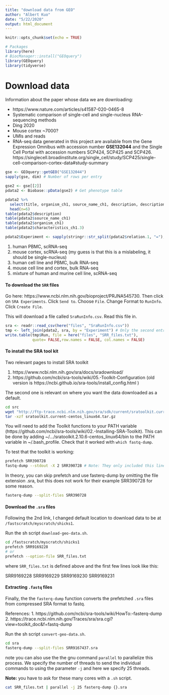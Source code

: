 ```yaml
---
title: "download data from GEO"
author: "Albert Kuo"
date: "5/22/2020"
output: html_document
---
```


```r
knitr::opts_chunk$set(echo = TRUE)
```

```r
# Packages
library(here)
# BiocManager::install("GEOquery")
library(GEOquery)
library(tidyverse)
```

# Download data

Information about the paper whose data we are downloading:

* https://www.nature.com/articles/s41587-020-0465-8
* Systematic comparison of single-cell and single-nucleus RNA-sequencing methods
* Ding	2020
* Mouse cortex	~7000?
* UMIs and reads
* RNA-seq data generated in this project are available from the Gene Expression Omnibus with accession number **GSE132044** and the Single Cell Portal with accession numbers SCP424, SCP425 and SCP426. https://singlecell.broadinstitute.org/single_cell/study/SCP425/single-cell-comparison-cortex-data#study-summary


```r
gse <- GEOquery::getGEO("GSE132044")
sapply(gse, dim) # Number of rows per entry

gse2 <- gse[[2]]
pdata2 <- Biobase::pData(gse2) # Get phenotype table

pdata2 %>%
  select(title, organism_ch1, source_name_ch1, description, description.1, starts_with("characteristics")) %>% 
  head(n=6)
table(pdata2$description)
table(pdata2$source_name_ch1)
table(pdata2$organism_ch1)
table(pdata2$characteristics_ch1.3)

pdata2$Experiment <- sapply(stringr::str_split(pdata2$relation.1, "="), tail, 1)
```

1. human PBMC, scRNA-seq
2. mouse cortex, scRNA-seq (my guess is that this is a mislabeling, it should be single-nucleus)
3. human cell line and PBMC, bulk RNA-seq
4. mouse cell line and cortex, bulk RNA-seq
5. mixture of human and murine cell line, scRNA-seq


#### To download the `SRR` files

Go here: https://www.ncbi.nlm.nih.gov/bioproject/PRJNA545730. 
Then click on `SRA Experiments`. Click `Send to`. Choose `File`. 
Change Format to `RunInfo`. Click `Create File`. 

This will download a file called `SraRunInfo.csv`. Read this file in. 

```r
sra <- readr::read_csv(here("files", "SraRunInfo.csv"))
tmp <- left_join(pdata2, sra, by = "Experiment") # Only the second entry (mouse cortex)
write.table(tmp$Run, file = here("files", "SRR_files.txt"), 
            quote= FALSE,row.names = FALSE, col.names = FALSE)
```

#### To install the SRA tool kit

Two relevant pages to install SRA toolkit

1. https://www.ncbi.nlm.nih.gov/sra/docs/sradownload/
2. https://github.com/ncbi/sra-tools/wiki/05.-Toolkit-Configuration (old version is https://ncbi.github.io/sra-tools/install_config.html )

The second one is relevant on where you want the data downloaded as a default. 

```bash
cd src 
wget "http://ftp-trace.ncbi.nlm.nih.gov/sra/sdk/current/sratoolkit.current-centos_linux64.tar.gz"
tar -xzf sratoolkit.current-centos_linux64.tar.gz
```

You will need to add the Toolkit functions to your PATH variable (https://github.com/ncbi/sra-tools/wiki/02.-Installing-SRA-Toolkit). This can be done by adding ~/.../sratoolkit.2.10.6-centos_linux64/bin to the PATH variable in ~/.bash_profile. Check that it worked with `which fastq-dump`.

To test that the toolkit is working:

```bash
prefetch SRR390728 
fastq-dump --stdout -X 2 SRR390728 # Note: They only included this line in the documentation, but it appears necessary to prefetch first
```

In theory, you can skip prefetch and use fasterq-dump by omitting the file extension .sra, but this does not work for their example SRR390728 for some reason.

```bash
fasterq-dump --split-files SRR390728 
```


#### Download the `.sra` files

Following the 2nd link, I changed default location to download data to be at 
`/fastscratch/myscratch/shicks1`. 

Run the sh script `download-geo-data.sh`.

```bash
cd /fastscratch/myscratch/shicks1
prefetch SRR9169228
# or 
prefetch --option-file SRR_files.txt
```

where `SRR_files.txt` is defined above and the first few lines look like this: 

SRR9169228
SRR9169229
SRR9169230
SRR9169231

#### Extracting `.fastq` files

Finally, the the `fasterq-dump` function converts the prefetched `.sra` files
from compressed SRA format to fastq.

References:
1. https://github.com/ncbi/sra-tools/wiki/HowTo:-fasterq-dump
2. https://trace.ncbi.nlm.nih.gov/Traces/sra/sra.cgi?view=toolkit_doc&f=fastq-dump

Run the sh script `convert-geo-data.sh`.

```bash
cd sra
fasterq-dump --split-files SRR9167437.sra
```

note you can also use the the gnu command `parallel` to parallelize this 
process. We specify the number of threads to send the individual 
commands to using the parameter `-j` and here we specify 25 threads. 

**Note:** you have to ask for these many cores with a `.sh` script. 

```bash
cat SRR_files.txt | parallel -j 25 fasterq-dump {}.sra 
```


